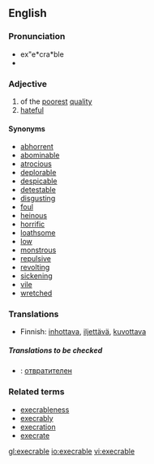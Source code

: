 ==English==

===Pronunciation===
*ex"e*cra*ble
*{{audio|Execrable-pronunciation-us.ogg|Audio pronunciation}}

===Adjective===
{{en-adj}}

# of the [[poor]]est [[quality]]
# [[hateful]]

====Synonyms====
* [[abhorrent]]
* [[abominable]]
* [[atrocious]]
* [[deplorable]]
* [[despicable]]
* [[detestable]]
* [[disgusting]]
* [[foul]]
* [[heinous]]
* [[horrific]]
* [[loathsome]]
* [[low]]
* [[monstrous]]
* [[repulsive]]
* [[revolting]]
* [[sickening]]
* [[vile]]
* [[wretched]]

===Translations===
{{rfc-level|Translations at L3+ (AutoFormat would have corrected level of Translations)}}
{{trans-top|of the poorest quality}}
{{trans-mid}}
{{trans-bottom}}

{{trans-top|hateful}}
*Finnish: [[inhottava]], [[iljettävä]], [[kuvottava]]
{{trans-mid}}
{{trans-bottom}}

=====Translations to be checked=====
{{checktrans}}
{{top}}
*{{ttbc|Bulgarian}}: [[отвратителен]]
{{mid}}
{{bottom}}

===Related terms===
* [[execrableness]]
* [[execrably]]
* [[execration]]
* [[execrate]]

[[gl:execrable]]
[[io:execrable]]
[[vi:execrable]]